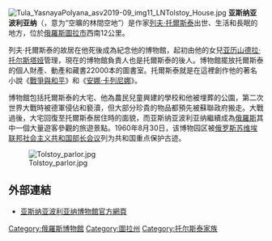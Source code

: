 [[File:Tula_YasnayaPolyana_asv2019-09_img11_LNTolstoy_House.jpg|thumb]]
'''亚斯纳亚波利亚纳'''（{{lang-ru|Ясная Поляна}}，意为“空曠的林間空地”）是作家[[列夫·托爾斯泰|列夫·托爾斯泰]]出世、生活和長眠的地方，位於[[俄羅斯|俄羅斯]][[圖拉_(圖拉州)|圖拉市]]西南12公里。

列夫·托爾斯泰的故居在他死後成為紀念他的博物館，起初由他的女兒[[亚历山德拉·托尔斯塔娅|亚历山德拉·托尔斯塔娅]]管理，現在的博物館負責人也是托爾斯泰的後人。博物館擺放托爾斯泰的個人財產、動產和藏書22000本的圖書室。托爾斯泰就是在這裡創作他的著名小說《[[戰爭與和平|戰爭與和平]]》和《[[安娜·卡列尼娜|安娜·卡列尼娜]]》。

博物館包括托爾斯泰的大宅、他為農民兒童興建的學校和他被埋葬的公園，第二次世界大戰時被德軍侵佔和褻瀆，但大部分珍貴的物品都預先被蘇聯政府搬走。大戰過後，大宅回復至托爾斯泰居住時的面貌，而亚斯纳亚波利亚纳繼續成為[[俄羅斯|俄羅斯]]其中一個大量遊客參觀的旅遊景點。1960年8月30日，该博物园区被[[俄罗斯苏维埃联邦社会主义共和国部长会议|俄罗斯苏维埃联邦社会主义共和国部长会议]]列为共和国重点保护古迹。

[[File:Tolstoy_parlor.jpg|thumb]]

== 外部連結 ==
*[http://www.yasnayapolyana.ru/ 亚斯纳亚波利亚纳博物館官方網頁]{{Wayback|url=http://www.yasnayapolyana.ru/ |date=20080422225040 }}

{{Authority control}}
[[Category:俄羅斯博物館|Category:俄羅斯博物館]]
[[Category:圖拉州|Category:圖拉州]]
[[Category:托尔斯泰家族|Category:托尔斯泰家族]]